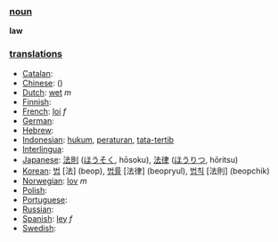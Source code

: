 === [[noun]] ===

'''law'''

=== [[translation]]s ===

*[[Catalan]]: [[]] '' ''
*[[Chinese]]: [[]] ()
*[[Dutch]]: [[wet]] ''m''
*[[Finnish]]: [[]]
*[[French]]: [[loi]] ''f''
*[[German]]: [[]] '' ''
*[[Hebrew]]: [[]] '' ''
*[[Indonesian]]: [[hukum]], [[atur|peraturan]], [[tata-tertib]]
*[[Interlingua]]: [[]]
*[[Japanese]]: [[法則]] ([[ほうそく]], hōsoku), [[法律]] ([[ほうりつ]], hōritsu)
*[[Korean]]: [[법]] [法] (beop), [[법률]] [法律] (beopryul), [[법칙]] [法則] (beopchik)
*[[Norwegian]]: [[lov]] ''m''
*[[Polish]]: [[]]
*[[Portuguese]]: [[]] '' ''
*[[Russian]]: [[]]
*[[Spanish]]: [[ley]] ''f''
*[[Swedish]]: [[]] '' ''